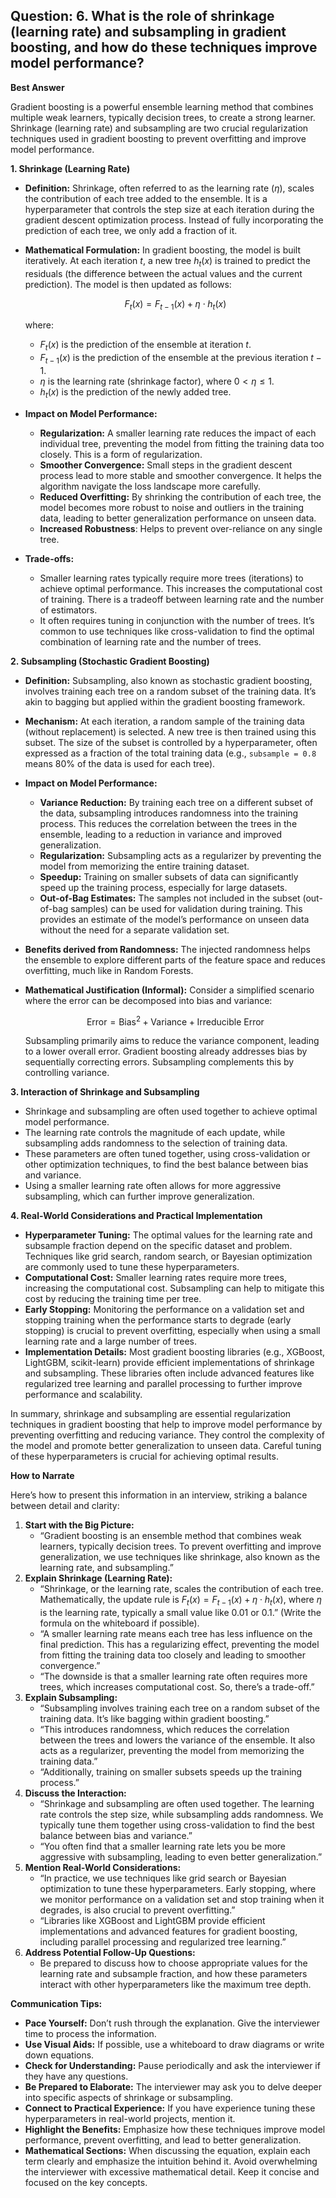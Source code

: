 ## Question: 6. What is the role of shrinkage (learning rate) and subsampling in gradient boosting, and how do these techniques improve model performance?

**Best Answer**

Gradient boosting is a powerful ensemble learning method that combines multiple weak learners, typically decision trees, to create a strong learner. Shrinkage (learning rate) and subsampling are two crucial regularization techniques used in gradient boosting to prevent overfitting and improve model performance.

**1. Shrinkage (Learning Rate)**

*   **Definition:** Shrinkage, often referred to as the learning rate ($\eta$), scales the contribution of each tree added to the ensemble. It is a hyperparameter that controls the step size at each iteration during the gradient descent optimization process.  Instead of fully incorporating the prediction of each tree, we only add a fraction of it.

*   **Mathematical Formulation:** In gradient boosting, the model is built iteratively.  At each iteration $t$, a new tree $h_t(x)$ is trained to predict the residuals (the difference between the actual values and the current prediction). The model is then updated as follows:

    $$
    F_t(x) = F_{t-1}(x) + \eta \cdot h_t(x)
    $$

    where:

    *   $F_t(x)$ is the prediction of the ensemble at iteration $t$.
    *   $F_{t-1}(x)$ is the prediction of the ensemble at the previous iteration $t-1$.
    *   $\eta$ is the learning rate (shrinkage factor), where $0 < \eta \le 1$.
    *   $h_t(x)$ is the prediction of the newly added tree.

*   **Impact on Model Performance:**

    *   **Regularization:** A smaller learning rate reduces the impact of each individual tree, preventing the model from fitting the training data too closely.  This is a form of regularization.
    *   **Smoother Convergence:** Small steps in the gradient descent process lead to more stable and smoother convergence.  It helps the algorithm navigate the loss landscape more carefully.
    *   **Reduced Overfitting:**  By shrinking the contribution of each tree, the model becomes more robust to noise and outliers in the training data, leading to better generalization performance on unseen data.
    *   **Increased Robustness**:  Helps to prevent over-reliance on any single tree.

*   **Trade-offs:**

    *   Smaller learning rates typically require more trees (iterations) to achieve optimal performance.  This increases the computational cost of training.  There is a tradeoff between learning rate and the number of estimators.
    *   It often requires tuning in conjunction with the number of trees. It's common to use techniques like cross-validation to find the optimal combination of learning rate and the number of trees.

**2. Subsampling (Stochastic Gradient Boosting)**

*   **Definition:** Subsampling, also known as stochastic gradient boosting, involves training each tree on a random subset of the training data.  It's akin to bagging but applied within the gradient boosting framework.

*   **Mechanism:** At each iteration, a random sample of the training data (without replacement) is selected.  A new tree is then trained using this subset. The size of the subset is controlled by a hyperparameter, often expressed as a fraction of the total training data (e.g., `subsample = 0.8` means 80% of the data is used for each tree).

*   **Impact on Model Performance:**

    *   **Variance Reduction:** By training each tree on a different subset of the data, subsampling introduces randomness into the training process. This reduces the correlation between the trees in the ensemble, leading to a reduction in variance and improved generalization.
    *   **Regularization:** Subsampling acts as a regularizer by preventing the model from memorizing the entire training dataset.
    *   **Speedup:**  Training on smaller subsets of data can significantly speed up the training process, especially for large datasets.
    *   **Out-of-Bag Estimates:** The samples not included in the subset (out-of-bag samples) can be used for validation during training. This provides an estimate of the model's performance on unseen data without the need for a separate validation set.

*   **Benefits derived from Randomness:** The injected randomness helps the ensemble to explore different parts of the feature space and reduces overfitting, much like in Random Forests.

*   **Mathematical Justification (Informal):** Consider a simplified scenario where the error can be decomposed into bias and variance:

    $$
    \text{Error} = \text{Bias}^2 + \text{Variance} + \text{Irreducible Error}
    $$

    Subsampling primarily aims to reduce the variance component, leading to a lower overall error. Gradient boosting already addresses bias by sequentially correcting errors.  Subsampling complements this by controlling variance.

**3. Interaction of Shrinkage and Subsampling**

*   Shrinkage and subsampling are often used together to achieve optimal model performance.
*   The learning rate controls the magnitude of each update, while subsampling adds randomness to the selection of training data.
*   These parameters are often tuned together, using cross-validation or other optimization techniques, to find the best balance between bias and variance.
*   Using a smaller learning rate often allows for more aggressive subsampling, which can further improve generalization.

**4. Real-World Considerations and Practical Implementation**

*   **Hyperparameter Tuning:** The optimal values for the learning rate and subsample fraction depend on the specific dataset and problem.  Techniques like grid search, random search, or Bayesian optimization are commonly used to tune these hyperparameters.
*   **Computational Cost:**  Smaller learning rates require more trees, increasing the computational cost.  Subsampling can help to mitigate this cost by reducing the training time per tree.
*   **Early Stopping:**  Monitoring the performance on a validation set and stopping training when the performance starts to degrade (early stopping) is crucial to prevent overfitting, especially when using a small learning rate and a large number of trees.
*   **Implementation Details:** Most gradient boosting libraries (e.g., XGBoost, LightGBM, scikit-learn) provide efficient implementations of shrinkage and subsampling. These libraries often include advanced features like regularized tree learning and parallel processing to further improve performance and scalability.

In summary, shrinkage and subsampling are essential regularization techniques in gradient boosting that help to improve model performance by preventing overfitting and reducing variance.  They control the complexity of the model and promote better generalization to unseen data.  Careful tuning of these hyperparameters is crucial for achieving optimal results.

**How to Narrate**

Here's how to present this information in an interview, striking a balance between detail and clarity:

1.  **Start with the Big Picture:**
    *   "Gradient boosting is an ensemble method that combines weak learners, typically decision trees.  To prevent overfitting and improve generalization, we use techniques like shrinkage, also known as the learning rate, and subsampling."

2.  **Explain Shrinkage (Learning Rate):**
    *   "Shrinkage, or the learning rate, scales the contribution of each tree. Mathematically, the update rule is $F_t(x) = F_{t-1}(x) + \eta \cdot h_t(x)$, where $\eta$ is the learning rate, typically a small value like 0.01 or 0.1." (Write the formula on the whiteboard if possible).
    *   "A smaller learning rate means each tree has less influence on the final prediction. This has a regularizing effect, preventing the model from fitting the training data too closely and leading to smoother convergence."
    *   "The downside is that a smaller learning rate often requires more trees, which increases computational cost. So, there's a trade-off."

3.  **Explain Subsampling:**
    *   "Subsampling involves training each tree on a random subset of the training data. It's like bagging within gradient boosting."
    *   "This introduces randomness, which reduces the correlation between the trees and lowers the variance of the ensemble.  It also acts as a regularizer, preventing the model from memorizing the training data."
    *   "Additionally, training on smaller subsets speeds up the training process."

4.  **Discuss the Interaction:**
    *   "Shrinkage and subsampling are often used together. The learning rate controls the step size, while subsampling adds randomness. We typically tune them together using cross-validation to find the best balance between bias and variance."
    *   "You often find that a smaller learning rate lets you be more aggressive with subsampling, leading to even better generalization."

5.  **Mention Real-World Considerations:**
    *   "In practice, we use techniques like grid search or Bayesian optimization to tune these hyperparameters.  Early stopping, where we monitor performance on a validation set and stop training when it degrades, is also crucial to prevent overfitting."
    *   "Libraries like XGBoost and LightGBM provide efficient implementations and advanced features for gradient boosting, including parallel processing and regularized tree learning."

6.  **Address Potential Follow-Up Questions:**
    *   Be prepared to discuss how to choose appropriate values for the learning rate and subsample fraction, and how these parameters interact with other hyperparameters like the maximum tree depth.

**Communication Tips:**

*   **Pace Yourself:** Don't rush through the explanation. Give the interviewer time to process the information.
*   **Use Visual Aids:** If possible, use a whiteboard to draw diagrams or write down equations.
*   **Check for Understanding:** Pause periodically and ask the interviewer if they have any questions.
*   **Be Prepared to Elaborate:** The interviewer may ask you to delve deeper into specific aspects of shrinkage or subsampling.
*   **Connect to Practical Experience:** If you have experience tuning these hyperparameters in real-world projects, mention it.
*   **Highlight the Benefits:** Emphasize how these techniques improve model performance, prevent overfitting, and lead to better generalization.
*   **Mathematical Sections:** When discussing the equation, explain each term clearly and emphasize the intuition behind it. Avoid overwhelming the interviewer with excessive mathematical detail. Keep it concise and focused on the key concepts.
